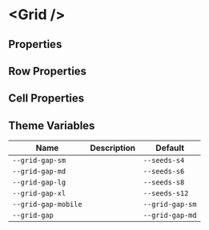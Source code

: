 

# &lt;Grid /&gt;

## Properties

<ArgsTable of={Grid} />

## Row Properties

<ArgsTable of={Grid.Row} />

## Cell Properties

<ArgsTable of={Grid.Cell} />

## Theme Variables

| Name                | Description | Default         |
| ------------------- | ----------- | --------------- |
| `--grid-gap-sm`     |             | `--seeds-s4`    |
| `--grid-gap-md`     |             | `--seeds-s6`    |
| `--grid-gap-lg`     |             | `--seeds-s8`    |
| `--grid-gap-xl`     |             | `--seeds-s12`   |
| `--grid-gap-mobile` |             | `--grid-gap-sm` |
| `--grid-gap`        |             | `--grid-gap-md` |
